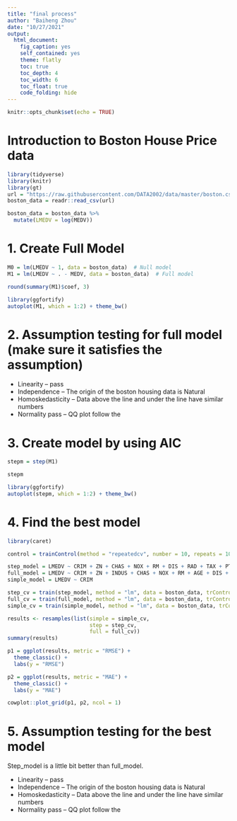 ```yaml
---
title: "final process"
author: "Baiheng Zhou"
date: "10/27/2021"
output:
  html_document:
    fig_caption: yes
    self_contained: yes
    theme: flatly
    toc: true
    toc_depth: 4
    toc_width: 6
    toc_float: true
    code_folding: hide
---
```


```r
knitr::opts_chunk$set(echo = TRUE)
```

# Introduction to Boston House Price data

```r

library(tidyverse)
library(knitr)
library(gt)
url = "https://raw.githubusercontent.com/DATA2002/data/master/boston.csv"
boston_data = readr::read_csv(url)

```

```r

boston_data = boston_data %>%
  mutate(LMEDV = log(MEDV))

```


# 1. Create Full Model

```r

M0 = lm(LMEDV ~ 1, data = boston_data)  # Null model
M1 = lm(LMEDV ~ . - MEDV, data = boston_data)  # Full model

round(summary(M1)$coef, 3)

```

```r

library(ggfortify)
autoplot(M1, which = 1:2) + theme_bw()

```

# 2. Assumption testing for full model (make sure it satisfies the assumption)

- Linearity 
-- pass
- Independence 
-- The origin of the boston housing data is Natural
- Homoskedasticity 
-- Data above the line and under the line have similar numbers
- Normality pass
-- QQ plot follow the

# 3. Create model by using AIC

```r

stepm = step(M1)

```

```r

stepm

```

```r

library(ggfortify)
autoplot(stepm, which = 1:2) + theme_bw()

```

# 4. Find the best model

```r

library(caret)

control = trainControl(method = "repeatedcv", number = 10, repeats = 10)

step_model = LMEDV ~ CRIM + ZN + CHAS + NOX + RM + DIS + RAD + TAX + PTRATIO + B + LSTAT
full_model = LMEDV ~ CRIM + ZN + INDUS + CHAS + NOX + RM + AGE + DIS + RAD + TAX + PTRATIO + B + LSTAT
simple_model = LMEDV ~ CRIM

step_cv = train(step_model, method = "lm", data = boston_data, trControl = control)
full_cv = train(full_model, method = "lm", data = boston_data, trControl = control)
simple_cv = train(simple_model, method = "lm", data = boston_data, trControl = control)

results <- resamples(list(simple = simple_cv,
                          step = step_cv,
                          full = full_cv))
summary(results)

p1 = ggplot(results, metric = "RMSE") +
  theme_classic() +
  labs(y = "RMSE")

p2 = ggplot(results, metric = "MAE") +
  theme_classic() +
  labs(y = "MAE")

cowplot::plot_grid(p1, p2, ncol = 1)

```

# 5. Assumption testing for the best model

Step_model is a little bit better than full_model.

- Linearity 
-- pass
- Independence 
-- The origin of the boston housing data is Natural
- Homoskedasticity 
-- Data above the line and under the line have similar numbers
- Normality pass
-- QQ plot follow the

